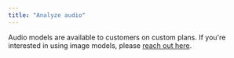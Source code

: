 ```yaml
---
title: "Analyze audio"
---
```


Audio models are available to customers on custom plans. If you're interested in using image models, please [reach out here](https://moderationapi.com/sales).

